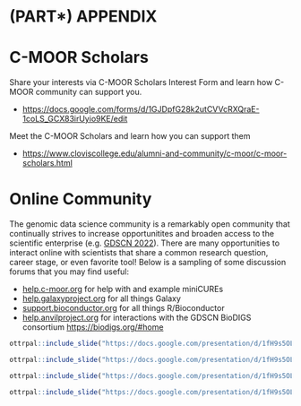 # (PART\*) APPENDIX {-}

# C-MOOR Scholars

Share your interests via C-MOOR Scholars Interest Form and learn how C-MOOR community can support you.

- [https://docs.google.com/forms/d/1GJDpfG28k2utCVVcRXQraE-1coLS_GCX83irUyio9KE/edit](https://docs.google.com/forms/d/1GJDpfG28k2utCVVcRXQraE-1coLS_GCX83irUyio9KE/edit)

Meet the C-MOOR Scholars and learn how you can support them

- [https://www.cloviscollege.edu/alumni-and-community/c-moor/c-moor-scholars.html](https://www.cloviscollege.edu/alumni-and-community/c-moor/c-moor-scholars.html)

# Online Community

The genomic data science community is a remarkably open community that continually strives to increase opportunitites and broaden access to the scientific enterprise (e.g. [GDSCN 2022](https://pubmed.gov/35858750){target="_blank"}).
There are many opportunities to interact online with scientists that share a common research question, career stage, or even favorite tool!
Below is a sampling of some discussion forums that you may find useful:

- [help.c-moor.org](https://help.c-moor.org){target="_blank"} for help with and example miniCUREs
- [help.galaxyproject.org](https://help.galaxyproject.org){target="_blank"} for all things Galaxy
- [support.bioconductor.org](https://support.bioconductor.org){target="_blank"} for all things R/Bioconductor
- [help.anvilproject.org](https://help.anvilproject.org){target="_blank"} for interactions with the GDSCN BioDIGS consortium [https://biodigs.org/#home](https://biodigs.org/#home)

```r
ottrpal::include_slide("https://docs.google.com/presentation/d/1fH9s5OLcRF5meZtFWTJe89RFvJSh125kdjhdqp5smqA/edit#slide=id.g302b08c5e6e_0_16")
```

```r
ottrpal::include_slide("https://docs.google.com/presentation/d/1fH9s5OLcRF5meZtFWTJe89RFvJSh125kdjhdqp5smqA/edit#slide=id.g302b08c5e6e_0_5")
```

```r
ottrpal::include_slide("https://docs.google.com/presentation/d/1fH9s5OLcRF5meZtFWTJe89RFvJSh125kdjhdqp5smqA/edit#slide=id.g302b08c5e6e_0_22")
```

```r
ottrpal::include_slide("https://docs.google.com/presentation/d/1fH9s5OLcRF5meZtFWTJe89RFvJSh125kdjhdqp5smqA/edit#slide=id.g302b08c5e6e_0_12")
```
